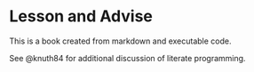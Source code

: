 # Lesson and Advise

This is a book created from markdown and executable code.

See @knuth84 for additional discussion of literate programming.
